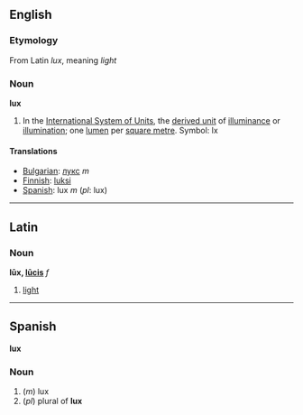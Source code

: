 ==English==

===Etymology===

From Latin ''lux'', meaning ''light''

===Noun===
'''lux'''

#In the [[International System of Units]], the [[derived unit]] of [[illuminance]] or [[illumination]]; one [[lumen]] per [[square metre]].  Symbol: lx

====Translations====

*[[Bulgarian]]: [[лукс]] ''m''
*[[Finnish]]: [[luksi]]
*[[Spanish]]: lux ''m'' (''pl'': lux)

----

==Latin==
===Noun===
'''lūx, [[Wiktionary Appendix:Latin third declension|lūcis]]''' ''f''

#[[light]]

----

==Spanish==
'''lux'''

===Noun===

#(''m'') lux
#(''pl'') plural of '''lux'''
